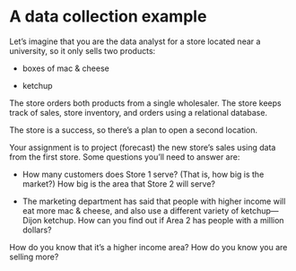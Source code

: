 # A data collection example

Let's imagine that you are the data analyst for a store located near a university, so it only sells two products:

* boxes of mac & cheese

* ketchup

The store orders both products from a single wholesaler. The store keeps track of sales, store inventory, and orders using a relational database.

The store is a success, so there's a plan to open a second location. 

Your assignment is to project (forecast) the new store's sales using data from the first store. Some questions you'll need to answer are:

* How many customers does Store 1 serve? (That is, how big is the market?) How big is the area that Store 2 will serve?

* The marketing department has said that people with higher income will eat more mac & cheese, and also use a different variety of ketchup—Dijon ketchup. How can you find out if Area 2 has people with a million dollars?

How do you know that it's a higher income area? How do you know you are selling more?



